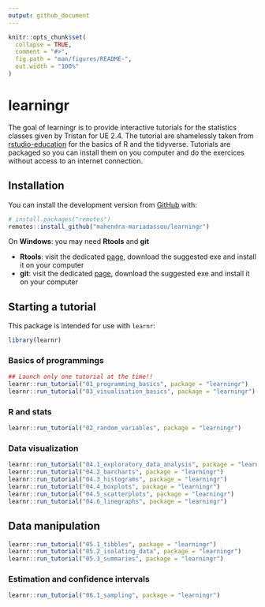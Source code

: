 ```yaml
---
output: github_document
---
```


<!-- README.md is generated from README.Rmd. Please edit that file -->

```r
knitr::opts_chunk$set(
  collapse = TRUE,
  comment = "#>",
  fig.path = "man/figures/README-",
  out.width = "100%"
)
```

# learningr

<!-- badges: start -->
<!-- badges: end -->

The goal of learningr is to provide interactive tutorials for the statistics classes given by Tristan for UE 2.4. The tutorial are shamelessly taken from [rstudio-education](https://rstudio.cloud/learn/primers) for the basics of R and the tidyverse. Tutorials are packaged so you can install them on you computer and do the exercices without access to an internet connection. 

## Installation

You can install the development version from [GitHub](https://github.com/) with:

``` r
# install.packages("remotes")
remotes::install_github("mahendra-mariadassou/learningr")
```

<!-- If the installation of `devtools` fails, you may need to install some system dependencies (for example on ubuntu/debian): -->
<!-- ```{bash, eval = FALSE} -->
<!-- sudo apt-get install libxml2-dev libcurl4-openssl-dev libssl-dev -->
<!-- ``` -->

<!-- On Mac, you may need some of the compiling tools listed [here](https://cran.r-project.org/bin/macosx/tools/) -->

On **Windows**: you may need **Rtools** and **git** 

- **Rtools**: visit the dedicated [page](https://cran.r-project.org/bin/windows/Rtools/), download the suggested exe and install it on your computer
- **git**: visit the dedicated [page](https://git-scm.com/download/win), download the suggested exe and install it on your computer

## Starting a tutorial

This package is intended for use with `learnr`:

```r
library(learnr)
```

### Basics of programmings 

```r
## Launch only one tutorial at the time!!
learnr::run_tutorial("01_programming_basics", package = "learningr")
learnr::run_tutorial("03_visualisation_basics", package = "learningr")
```

### R and stats

```r
learnr::run_tutorial("02_random_variables", package = "learningr")
```

### Data visualization

```r
learnr::run_tutorial("04.1_exploratory_data_analysis", package = "learningr")
learnr::run_tutorial("04.2_barcharts", package = "learningr")
learnr::run_tutorial("04.3_histograms", package = "learningr")
learnr::run_tutorial("04.4_boxplots", package = "learningr")
learnr::run_tutorial("04.5_scatterplots", package = "learningr")
learnr::run_tutorial("04.6_linegraphs", package = "learningr")
```

## Data manipulation

```r
learnr::run_tutorial("05.1_tibbles", package = "learningr")
learnr::run_tutorial("05.2_isolating_data", package = "learningr")
learnr::run_tutorial("05.3_summaries", package = "learningr")
```

### Estimation and confidence intervals

```r
learnr::run_tutorial("06.1_sampling", package = "learningr")
```

